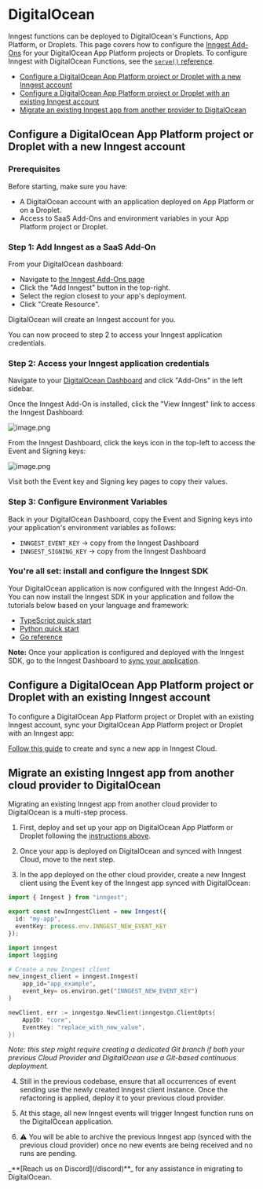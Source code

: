 
# DigitalOcean

Inngest functions can be deployed to DigitalOcean's Functions, App Platform, or Droplets.
This page covers how to configure the [Inngest Add-Ons](https://marketplace.digitalocean.com/add-ons/inngest) for your DigitalOcean App Platform projects or Droplets. To configure Inngest with DigitalOcean Functions, see the [`serve()` reference](/docs/learn/serving-inngest-functions#framework-digital-ocean-functions).

- [Configure a DigitalOcean App Platform project or Droplet with a new Inngest account](#configure-a-digitalocean-app-platform-project-or-droplet-with-a-new-inngest-account)
- [Configure a DigitalOcean App Platform project or Droplet with an existing Inngest account](#configure-a-digitalocean-app-platform-project-or-droplet-with-an-existing-inngest-account)
- [Migrate an existing Inngest app from another provider to DigitalOcean](#migrate-an-existing-inngest-app-from-another-provider-to-digitalocean)

## Configure a DigitalOcean App Platform project or Droplet with a new Inngest account

### Prerequisites

Before starting, make sure you have:

- A DigitalOcean account with an application deployed on App Platform or on a Droplet.
- Access to SaaS Add-Ons and environment variables in your App Platform project or Droplet.

### Step 1: Add Inngest as a SaaS Add-On

From your DigitalOcean dashboard:

- Navigate to [the Inngest Add-Ons page](https://marketplace.digitalocean.com/add-ons/inngest)
- Click the "Add Inngest" button in the top-right.
- Select the region closest to your app's deployment.
- Click "Create Resource".

DigitalOcean will create an Inngest account for you.

You can now proceed to step 2 to access your Inngest application credentials.


### Step 2: Access your Inngest application credentials


Navigate to your [DigitalOcean Dashboard](https://cloud.digitalocean.com/) and click "Add-Ons" in the left sidebar.

Once the Inngest Add-On is installed, click the "View Inngest" link to access the Inngest Dashboard:

![image.png](</assets/external/digital-ocean-marketplace/digital-ocean-dashboard.png>)

From the Inngest Dashboard, click the keys icon in the top-left to access the Event and Signing keys:

![image.png](</assets/external/digital-ocean-marketplace/inngest-dashboard.png>)

Visit both the Event key and Signing key pages to copy their values.

### Step 3: Configure Environment Variables

Back in your DigitalOcean Dashboard, copy the Event and Signing keys into your application's environment variables as follows:

- `INNGEST_EVENT_KEY` → copy from the Inngest Dashboard
- `INNGEST_SIGNING_KEY` → copy from the Inngest Dashboard

### You're all set: install and configure the Inngest SDK

Your DigitalOcean application is now configured with the Inngest Add-On. You can now install the Inngest SDK in your application and follow the tutorials below based on your language and framework:

- [TypeScript quick start](</docs/getting-started/nodejs-quick-start>)
- [Python quick start](</docs/getting-started/python-quick-start>)
- [Go reference](<https://pkg.go.dev/github.com/inngest/inngestgo>)

**Note:** Once your application is configured and deployed with the Inngest SDK, go to the Inngest Dashboard to [sync your application](/docs/apps/cloud).



## Configure a DigitalOcean App Platform project or Droplet with an existing Inngest account

To configure a DigitalOcean App Platform project or Droplet with an existing Inngest account, sync your DigitalOcean App Platform project or Droplet with an Inngest app:

[Follow this guide](/docs/apps/cloud) to create and sync a new app in Inngest Cloud.


## Migrate an existing Inngest app from another cloud provider to DigitalOcean

Migrating an existing Inngest app from another cloud provider to DigitalOcean is a multi-step process.

1. First, deploy and set up your app on DigitalOcean App Platform or Droplet following the [instructions above](#configure-a-digitalocean-app-platform-project-or-droplet-with-a-new-inngest-account).

2. Once your app is deployed on DigitalOcean and synced with Inngest Cloud, move to the next step.

3. In the app deployed on the other cloud provider, create a new Inngest client using the Event key of the Inngest app synced with DigitalOcean:

<CodeGroup>

```typescript
import { Inngest } from "inngest";

export const newInngestClient = new Inngest({
  id: "my-app",
  eventKey: process.env.INNGEST_NEW_EVENT_KEY
});
```

```python
import inngest
import logging

# Create a new Inngest client
new_inngest_client = inngest.Inngest(
    app_id="app_example",
    event_key= os.environ.get("INNGEST_NEW_EVENT_KEY")
)
```

```go
newClient, err := inngestgo.NewClient(inngestgo.ClientOpts{
    AppID: "core",
    EventKey: "replace_with_new_value",
})
```


</CodeGroup>

_Note: this step might require creating a dedicated Git branch if both your previous Cloud Provider and DigitalOcean use a Git-based continuous deployment._

4. Still in the previous codebase, ensure that all occurrences of event sending use the newly created Inngest client instance. Once the refactoring is applied, deploy it to your previous cloud provider.

5. At this stage, all new Inngest events will trigger Inngest function runs on the DigitalOcean application.

6. ⚠️ You will be able to archive the previous Inngest app (synced with the previous cloud provider) once no new events are being received and no runs are pending.

<Callout>
_**[Reach us on Discord](/discord)**_ for any assistance in migrating to DigitalOcean.
</Callout>